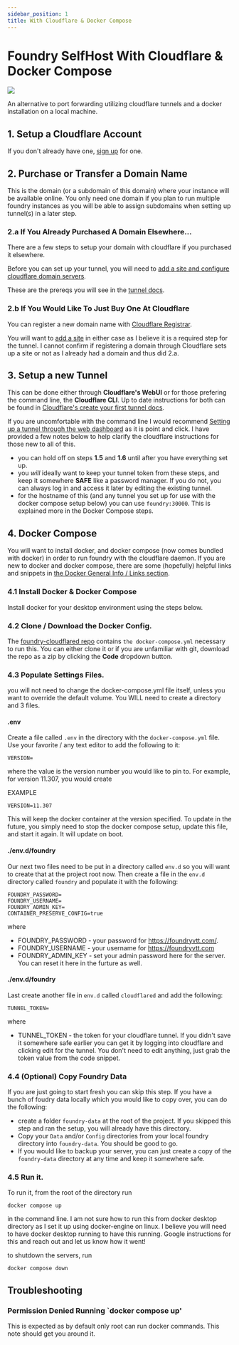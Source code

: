 ```yaml
---
sidebar_position: 1
title: With Cloudflare & Docker Compose
---
```





# Foundry SelfHost With Cloudflare & Docker Compose

<img src="/img/guides-img/flying-whales.webp" className="guide-img-600" />

An alternative to port forwarding utilizing cloudflare tunnels and a docker installation on a local machine.

<SelfHostDisclaimer />

## 1. Setup a Cloudflare Account

If you don't already have one, [sign up](https://dash.cloudflare.com/sign-up) for one.

## 2. Purchase or Transfer a Domain Name

This is the domain (or a subdomain of this domain) where your instance will be available online.  You only need one domain if you plan to run multiple foundry instances as you will be able to assign subdomains when setting up tunnel(s) in a later step.  

### 2.a If You Already Purchased A Domain Elsewhere...

There are a few steps to setup your domain with cloudflare if you purchased it elsewhere.

Before you can set up your tunnel, you will need to [add a site and configure cloudflare domain servers](https://developers.cloudflare.com/dns/zone-setups/full-setup/setup/).

These are the prereqs you will see in the [tunnel docs](https://developers.cloudflare.com/cloudflare-one/connections/connect-networks/install-and-setup/tunnel-guide/local/#prerequisites).

### 2.b If You Would Like To Just Buy One At Cloudflare

You can register a new domain name with [Cloudflare Registrar](https://developers.cloudflare.com/registrar/get-started/register-domain/).

You will want to [add a site](https://developers.cloudflare.com/fundamentals/setup/account-setup/add-site/) in either case as I believe it is a required step for the tunnel.  I cannot confirm if registering a domain through Cloudflare sets up a site or not as I already had a domain and thus did 2.a.


## 3. Setup a new Tunnel

This can be done either through **Cloudflare's WebUI** or for those prefering the command line, the **Cloudflare CLI**.  Up to date instructions for both can be found in [Cloudflare's create your first tunnel docs](https://developers.cloudflare.com/cloudflare-one/connections/connect-networks/get-started/).

If you are uncomfortable with the command line I would recommend [Setting up a tunnel through the web dashboard](https://developers.cloudflare.com/cloudflare-one/connections/connect-networks/get-started/create-remote-tunnel/) as it is point and click.  I have provided a few notes below to help clarify the cloudflare instructions for those new to all of this.

- you can hold off on steps **1.5** and **1.6**  until after you have everything set up.
- you *will* ideally want to keep your tunnel token from these steps, and keep it somewhere **SAFE** like a password manager.  If you do not, you can always log in and access it later by editing the existing tunnel.
- for the hostname of this (and any tunnel you set up for use with the docker compose setup below) you can use `foundry:30000`.  This is explained more in the Docker Compose steps.


## 4. Docker Compose

You will want to install docker, and docker compose (now comes bundled with docker) in order to run foundry with the cloudflare daemon.  If you are new to docker and docker compose, there are some (hopefully) helpful links and snippets in [the Docker General Info / Links section](/docs/general/docker).

### 4.1 Install Docker & Docker Compose

Install docker for your desktop environment using the steps below.

<InstallDockerTabs />

### 4.2 Clone / Download the Docker Config.

The [foundry-cloudflared repo](https://github.com/adventurermonthly/foundry-cloudflared) contains `the docker-compose.yml` necessary to run this.  You can either clone it or if you are unfamiliar with git, download the repo as a zip by clicking the **Code** dropdown button.

### 4.3 Populate Settings Files.

you will not need to change the docker-compose.yml file itself, unless you want to override the default volume.  You WILL need to create a directory and 3 files.

#### .env

Create a file called `.env` in the directory with the `docker-compose.yml` file.  Use your favorite / any text editor to add the following to it:

```
VERSION=
```

where the value is the version number you would like to pin to.  For example, for version 11.307, you would create

EXAMPLE
```
VERSION=11.307
```

This will keep the docker container at the version specified.  To update in the future, you simply need to stop the docker compose setup, update this file, and start it again.  It will update on boot.

#### ./env.d/foundry

Our next two files need to be put in a directory called `env.d` so you will want to create that at the project root now.  Then create a file in the `env.d` directory called `foundry` and populate it with the following:

```
FOUNDRY_PASSWORD=           
FOUNDRY_USERNAME=
FOUNDRY_ADMIN_KEY=
CONTAINER_PRESERVE_CONFIG=true
```
where

- FOUNDRY_PASSWORD - your password for https://foundryvtt.com/.
- FOUNDRY_USERNAME - your username for https://foundryvtt.com
- FOUNDRY_ADMIN_KEY - set your admin password here for the server.  You can reset it here in the furture as well.

#### ./env.d/foundry

Last create another file in `env.d` called `cloudflared` and add the following:

```
TUNNEL_TOKEN=
```

where

- TUNNEL_TOKEN - the token for your cloudflare tunnel.  If you didn't save it somewhere safe earlier you can get it by logging into cloudflare and clicking edit for the tunnel.  You don't need to edit anything, just grab the token value from the code snippet.

### 4.4 (Optional) Copy Foundry Data

If you are just going to start fresh you can skip this step.  If you have a bunch of foudry data locally which you would like to copy over, you can do the following:

- create a folder `foundry-data` at the root of the project.  If you skipped this step and ran the setup, you will already have this directory.
- Copy your `Data` and/or `Config` directories from your local foundry directory into `foundry-data`.  You should be good to go.
- If you would like to backup your server, you can just create a copy of the `foundry-data` directory at any time and keep it somewhere safe.

### 4.5 Run it.

To run it, from the root of the directory run 

```
docker compose up
```

in the command line.  I am not sure how to run this from docker desktop directory as I set it up using docker-engine on linux.  I believe you will need to have docker desktop running to have this running.  Google instructions for this and reach out and let us know how it went!

to shutdown the servers, run 

```
docker compose down
```

<SelfHostDisclaimer />

## Troubleshooting


### Permission Denied Running `docker compose up'

This is expected as by default only root can run docker commands.  This note should get you around it.

<DockerPermissions />

